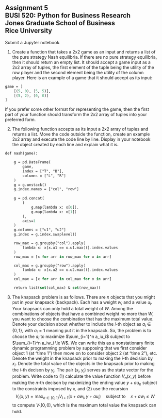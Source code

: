 ## Assignment 5<br>BUSI 520: Python for Business Research<br>Jones Graduate School of Business<br>Rice University<br>

Submit a Jupyter notebook.  

1. Create a function that takes a 2x2 game as an input and returns a list of the pure strategy Nash equilibria.  If there are no pure strategy equilibria, then it should return an empty list.  It should accept a game input as a 2x2 array of tuples, the first element of the tuple being the utility of the row player and the second element being the utility of the column player.  Here is an example of a game that it should accept as its input:

```.p
game = [
    [(5, 0), (5, 5)],
    [(5, 2), (0, 0)]
]
```  
If you prefer some other format for representing the game, then the first part of your function should transform the 2x2 array of tuples into your preferred form.

2. The following function accepts as its input a 2x2 array of tuples and returns a list.  Move the code outside the function, create an example 2x2 array and execute the code line by line.  Display in your notebook the object created by each line and explain what it is.  

```.p
def nash(game):

    g = pd.DataFrame(
        game, 
        index = ["T", "B"],
        columns = ["L", "R"]
    )
    g = g.unstack()
    g.index.names = ["col", "row"]
    
    g = pd.concat(
        (
            g.map(lambda x: x[0]), 
            g.map(lambda x: x[1])
        ), 
        axis=1
    )
    g.columns = ["u1", "u2"]
    g.index = g.index.swaplevel()

    row_max = g.groupby("col").apply(
        lambda x: x[x.u1 == x.u1.max()].index.values
    )
    row_max = [x for arr in row_max for x in arr]

    col_max = g.groupby("row").apply(
        lambda x: x[x.u2 == x.u2.max()].index.values
    )
    col_max = [x for arr in col_max for x in arr]

    return list(set(col_max) & set(row_max))
```

3. The knapsack problem is as follows.  There are $n$ objects that you might put in your knapsack (backpack).  Each has a weight $w_i$ and a value $u_i$.  Your knapsack can only hold a total weight of $W$.  Among the combinations of objects that have a combined weight no more than $W$, you want to choose the combination that has the maximum total value.  Denote your decision about whether to include the $i$-th object as $a_i \in \{0, 1\}$, with $a_i=1$ meaning put it in the knapsack.  So, the problem is to choose the $a_i$ to maximize $\sum_{i=1}^n a_iu_i$ subject to $\sum_{i=1}^n a_iw_i \le W$.  We can write this as a nonstationary finite dynamic programming problem by supposing that we first consider object 1 (at "time 1") then move on to consider object 2 (at "time 2"), etc.  Denote the weight in the knapsack prior to making the $i$-th decision by $x_i$.  Denote the total value of the objects in the knapsack prior to making the $i$-th decison by $y_i$.  The pair $(x_i, y_i)$ serves as the state vector for the problem.   Write code to (1) calculate the value function $V_n(x, y)$ before making the $n$-th decison by maximizing the ending value $y + au_n$ subject to the constraints imposed by $x$, and (2) use the recursion 
$$V_{i}(x, y) = \max_{a \in \{0, 1\} } V_{i+1}(x+aw_i, y+au_i) \quad \text{subject to} \quad x+aw_i \le W$$
to compute $V_1(0, 0)$, which is the maximum total value the knapsack can hold.
